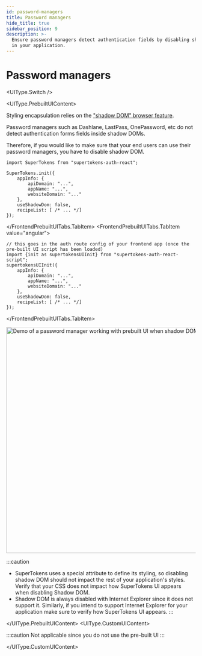 ```yaml
---
id: password-managers
title: Password managers
hide_title: true
sidebar_position: 9
description: >-
  Ensure password managers detect authentication fields by disabling shadow DOM
  in your application.
---
```



# Password managers 

<UIType.Switch />

<UIType.PrebuiltUIContent>

Styling encapsulation relies on the ["shadow DOM" browser feature](https://developer.mozilla.org/en-US/docs/Web/Web_Components/Using_shadow_DOM). 

Password managers such as Dashlane, LastPass, OnePassword, etc do not detect authentication forms fields inside shadow DOMs.

Therefore, if you would like to make sure that your end users can use their password managers, you have to disable shadow DOM. 

<FrontendPrebuiltUITabs>
<FrontendPrebuiltUITabs.TabItem value="reactjs">

```tsx
import SuperTokens from "supertokens-auth-react";

SuperTokens.init({
    appInfo: {
        apiDomain: "...",
        appName: "...",
        websiteDomain: "..."
    },
    useShadowDom: false,
    recipeList: [ /* ... */]
});
```

</FrontendPrebuiltUITabs.TabItem>
<FrontendPrebuiltUITabs.TabItem value="angular">

```tsx
// this goes in the auth route config of your frontend app (once the pre-built UI script has been loaded)
import {init as supertokensUIInit} from "supertokens-auth-react-script";
supertokensUIInit({
    appInfo: {
        apiDomain: "...",
        appName: "...",
        websiteDomain: "..."
    },
    useShadowDom: false,
    recipeList: [ /* ... */]
});
```

</FrontendPrebuiltUITabs.TabItem>
</FrontendPrebuiltUITabs>

<img alt="Demo of a password manager working with prebuilt UI when shadow DOM is not active" width="600px" src="/img/emailpassword/password-manager.png" />


:::caution
- SuperTokens uses a special attribute to define its styling, so disabling shadow DOM should not impact the rest of your application's styles. Verify that your CSS does not impact how SuperTokens UI appears when disabling Shadow DOM.
- Shadow DOM is always disabled with Internet Explorer since it does not support it. Similarly, if you intend to support Internet Explorer for your application make sure to verify how SuperTokens UI appears.
:::

</UIType.PrebuiltUIContent>
<UIType.CustomUIContent>

:::caution
Not applicable since you do not use the pre-built UI
:::

</UIType.CustomUIContent>
